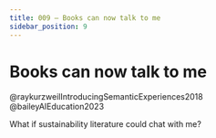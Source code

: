 ```yaml
---
title: 009 — Books can now talk to me
sidebar_position: 9
---
```


# Books can now talk to me

@raykurzweilIntroducingSemanticExperiences2018
@baileyAIEducation2023

What if sustainability literature could chat with me?